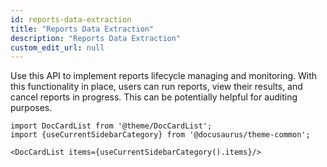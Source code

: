 ```yaml
---
id: reports-data-extraction
title: "Reports Data Extraction"
description: "Reports Data Extraction"
custom_edit_url: null
---
```




Use this API to implement reports lifecycle managing and monitoring.
With this functionality in place, users can run reports, view their results, and cancel reports in progress. 
This can be potentially helpful for auditing purposes.




```mdx-code-block
import DocCardList from '@theme/DocCardList';
import {useCurrentSidebarCategory} from '@docusaurus/theme-common';

<DocCardList items={useCurrentSidebarCategory().items}/>
```
      